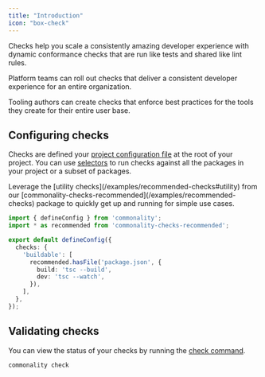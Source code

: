 ```yaml
---
title: "Introduction"
icon: "box-check"
---
```



Checks help you scale a consistently amazing developer experience with dynamic conformance checks that are run like tests and shared like lint rules.

Platform teams can roll out checks that deliver a consistent developer experience for an entire organization.

Tooling authors can create checks that enforce best practices for the tools they create for their entire user base.

## Configuring checks
Checks are defined your [project configuration file](/reference/project-configuration) at the root of your project.
You can use [selectors](/selectors) to run checks against all the packages in your project or a subset of packages.

<Tip>
  Leverage the [utility checks](/examples/recommended-checks#utility) from our [commonality-checks-recommended](/examples/recommended-checks) package to quickly get up and running for simple use cases.
</Tip>

```typescript commonality.config.ts
import { defineConfig } from 'commonality';
import * as recommended from 'commonality-checks-recommended';

export default defineConfig({
  checks: {
    'buildable': [
      recommended.hasFile('package.json', {
        build: 'tsc --build',
        dev: 'tsc --watch',
      }),
    ],
  },
});
```

## Validating checks
You can view the status of your checks by running the [check command](/reference/cli#check).

```bash
commonality check
```


